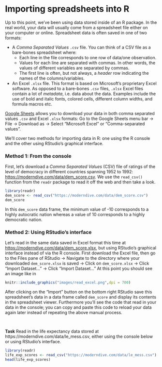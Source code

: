 # Importing spreadsheets into R {-}

Up to this point, we've been using data stored inside of an R package.  In the real world, your data will usually come from a spreadsheet file either on your computer or online.  Spreadsheet data is often saved in one of two formats:

* A *Comma Separated Values* `.csv` file.  You can think of a CSV file as a bare-bones spreadsheet where:
    + Each line in the file corresponds to one row of data/one observation.
    + Values for each line are separated with commas. In other words, the values of different variables are separated by commas.
    + The first line is often, but not always, a *header* row indicating the names of the columns/variables.
* An Excel `.xlsx` file. This format is based on Microsoft's proprietary Excel software. As opposed to a bare-bones `.csv` files, `.xlsx` Excel files contain a lot of *metadata*, i.e. data about the data. Examples include the use of bold and italic fonts, colored cells, different column widths, and formula macros etc.

[Google Sheets](https://www.google.com/sheets/about/) allows you to download your data in both comma separated values `.csv` and Excel `.xlsx` formats: Go to the Google Sheets menu bar -> File -> Download as -> Select "Microsoft Excel" or "Comma-separated values".

We'll cover two methods for importing data in R: one using the R console and the other using RStudio's graphical interface. 

### Method 1: From the console {-}

First, let's download a *Comma Separated Values* (CSV) file of ratings of the level of democracy in different countries spanning 1952 to 1992: <https://moderndive.com/data/dem_score.csv>. We use the `read_csv()` function from the `readr` package to read it off the web and then take a look.

```r
library(readr)
dem_score <- read_csv("https://moderndive.com/data/dem_score.csv")
dem_score
```

In this `dem_score` data frame, the minimum value of -10 corresponds to a highly autocratic nation whereas a value of 10 corresponds to a highly democratic nation.

### Method 2: Using RStudio's interface {-}

Let's read in the same data saved in Excel format this time at <https://moderndive.com/data/dem_score.xlsx>, but using RStudio's graphical interface instead of via the R console. First download the Excel file, then go to the Files pane of RStudio -> Navigate to the directory where your downloaded `dem_score.xlsx` is saved -> Click on `dem_score.xlsx` -> Click "Import Dataset..." -> Click "Import Dataset..." At this point you should see an image like in 

```r
knitr::include_graphics("images/read_excel.png",dpi = 700)
```

After clicking on the "Import" button on the bottom right RStudio save this spreadsheet's data in a data frame called `dem_score` and display its contents in the spreadsheet viewer. Furthermore you'll see the code that read in your data in the console; you can copy and paste this code to reload your data again later instead of repeating the above manual process.

<br>

**Task**
Read in the life expectancy data stored at https://moderndive.com/data/le_mess.csv, either using the console below or using RStudio's interface.

```r
library(readr)
life_exp_scores <- read_csv("https://moderndive.com/data/le_mess.csv")
head(life_exp_scores)
```

<br>
<br>


